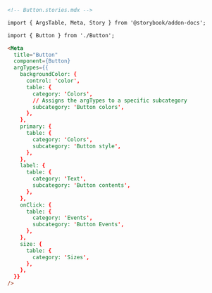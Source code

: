 ```md
<!-- Button.stories.mdx -->

import { ArgsTable, Meta, Story } from '@storybook/addon-docs';

import { Button } from './Button';

<Meta
  title="Button"
  component={Button}
  argTypes={{
    backgroundColor: {
      control: 'color',
      table: {
        category: 'Colors',
        // Assigns the argTypes to a specific subcategory
        subcategory: 'Button colors',
      },
    },
    primary: {
      table: {
        category: 'Colors',
        subcategory: 'Button style',
      },
    },
    label: {
      table: {
        category: 'Text',
        subcategory: 'Button contents',
      },
    },
    onClick: {
      table: {
        category: 'Events',
        subcategory: 'Button Events',
      },
    },
    size: {
      table: {
        category: 'Sizes',
      },
    },
  }}
/>
```
